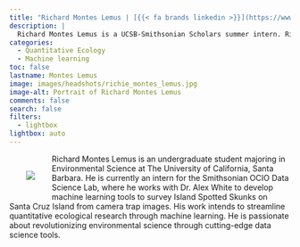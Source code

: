 ```yaml
---
title: "Richard Montes Lemus | [{{< fa brands linkedin >}}](https://www.linkedin.com/in/richard-montes-lemus-142a421b6/) [{{< fa brands github >}}](https://github.com/richardmonteslemus) [{{< fa envelope >}}](mailto:richard.montes.lemus@gmail.com)"
description: |
  Richard Montes Lemus is a UCSB-Smithsonian Scholars summer intern. Richard is an undergraduate Environmental Science major at University of California-Santa Barbara.
categories:
  - Quantitative Ecology
  - Machine learning
toc: false
lastname: Montes Lemus
image: images/headshots/richie_montes_lemus.jpg
image-alt: Portrait of Richard Montes Lemus
comments: false
search: false
filters:
  - lightbox
lightbox: auto
---
```

::: {.content-container}
::: {.header-block}

<div>
  <div style="float: left; position: relative; top: 0px; padding: 30px;">
  ![](images/headshots/richie_montes_lemus.jpg)
  </div>

Richard Montes Lemus is an undergraduate student majoring in Environmental Science at The University of California, Santa Barbara. He is currently an intern 
for the Smithsonian OCIO Data Science Lab, where he works with Dr. Alex White to develop machine learning tools to survey Island Spotted Skunks on Santa Cruz Island
from camera trap images. His work intends to streamline quantitative ecological research through machine learning. He is passionate about revolutionizing 
environmental science through cutting-edge data science tools. 

<br/><br/><br/><br/><br/>
</div>
:::
:::


